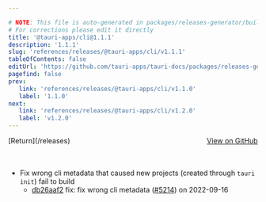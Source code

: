 ```yaml
---

# NOTE: This file is auto-generated in packages/releases-generator/build.ts
# For corrections please edit it directly
title: '@tauri-apps/cli@1.1.1'
description: '1.1.1'
slug: 'references/releases/@tauri-apps/cli/v1.1.1'
tableOfContents: false
editUrl: 'https://github.com/tauri-apps/tauri-docs/packages/releases-generator/build.ts'
pagefind: false
prev:
   link: 'references/releases/@tauri-apps/cli/v1.1.0'
   label: '1.1.0'
next:
   link: 'references/releases/@tauri-apps/cli/v1.2.0'
   label: 'v1.2.0'
---
```


<div style="margin-bottom:3rem; display: flex; justify-content: space-between; align-items: center"><span>[Return](/releases)</span><span><a href="https://github.com/tauri-apps/tauri/releases/tag/@tauri-apps/cli-v1.1.1">View on GitHub</a></span></div>

- Fix wrong cli metadata that caused new projects (created through `tauri init`) fail to build
  - [db26aaf2](https://www.github.com/tauri-apps/tauri/commit/db26aaf2b44ce5335c9223c571ef2b2175e0cd6d) fix: fix wrong cli metadata ([#5214](https://www.github.com/tauri-apps/tauri/pull/5214)) on 2022-09-16

